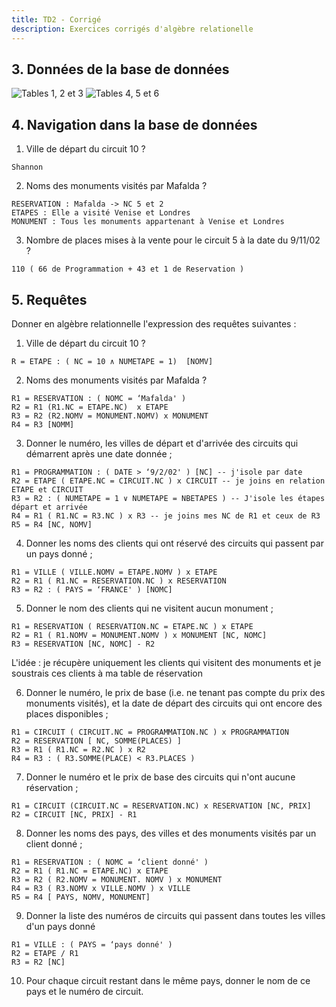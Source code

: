 ```yaml
---
title: TD2 - Corrigé
description: Exercices corrigés d'algèbre relationelle
---
```


## 3. Données de la base de données

![Tables 1, 2 et 3](06-td2-algebre-01-Tables-123.png)
![Tables 4, 5 et 6](06-td2-algebre-02-Tables-456.png)

## 4. Navigation dans la base de données

1. Ville de départ du circuit 10 ?

```
Shannon
```

2. Noms des monuments visités par Mafalda ?

```
RESERVATION : Mafalda -> NC 5 et 2
ETAPES : Elle a visité Venise et Londres
MONUMENT : Tous les monuments appartenant à Venise et Londres
```

3. Nombre de places mises à la vente pour le circuit 5 à la date du 9/11/02 ?

```
110 ( 66 de Programmation + 43 et 1 de Reservation )
```

## 5. Requêtes

Donner en algèbre relationnelle l'expression des requêtes suivantes :

1. Ville de départ du circuit 10 ?

```
R = ETAPE : ( NC = 10 ∧ NUMETAPE = 1)  [NOMV]
```

2. Noms des monuments visités par Mafalda ?

```
R1 = RESERVATION : ( NOMC = ‘Mafalda' )
R2 = R1 (R1.NC = ETAPE.NC)  x ETAPE
R3 = R2 (R2.NOMV = MONUMENT.NOMV) x MONUMENT
R4 = R3 [NOMM]
```

3. Donner le numéro, les villes de départ et d'arrivée des circuits qui démarrent après une date donnée ;

```
R1 = PROGRAMMATION : ( DATE > ‘9/2/02' ) [NC] -- j'isole par date
R2 = ETAPE ( ETAPE.NC = CIRCUIT.NC ) x CIRCUIT -- je joins en relation ETAPE et CIRCUIT
R3 = R2 : ( NUMETAPE = 1 ∨ NUMETAPE = NBETAPES ) -- J'isole les étapes départ et arrivée
R4 = R1 ( R1.NC = R3.NC ) x R3 -- je joins mes NC de R1 et ceux de R3
R5 = R4 [NC, NOMV]

```
4. Donner les noms des clients qui ont réservé des circuits qui passent par un pays donné ;

```
R1 = VILLE ( VILLE.NOMV = ETAPE.NOMV ) x ETAPE
R2 = R1 ( R1.NC = RESERVATION.NC ) x RESERVATION
R3 = R2 : ( PAYS = ‘FRANCE' ) [NOMC]

```
5. Donner le nom des clients qui ne visitent aucun monument ;

```
R1 = RESERVATION ( RESERVATION.NC = ETAPE.NC ) x ETAPE
R2 = R1 ( R1.NOMV = MONUMENT.NOMV ) x MONUMENT [NC, NOMC]
R3 = RESERVATION [NC, NOMC] - R2

```
L'idée : je récupère uniquement les clients qui visitent des monuments et je soustrais ces clients à ma table de réservation

6. Donner le numéro, le prix de base (i.e. ne tenant pas compte du prix des monuments visités), et la date de départ des circuits qui ont encore des places disponibles ;

```
R1 = CIRCUIT ( CIRCUIT.NC = PROGRAMMATION.NC ) x PROGRAMMATION
R2 = RESERVATION [ NC, SOMME(PLACES) ]
R3 = R1 ( R1.NC = R2.NC ) x R2
R4 = R3 : ( R3.SOMME(PLACE) < R3.PLACES )

```
7. Donner le numéro et le prix de base des circuits qui n'ont aucune réservation ;

```
R1 = CIRCUIT (CIRCUIT.NC = RESERVATION.NC) x RESERVATION [NC, PRIX]
R2 = CIRCUIT [NC, PRIX] - R1

```
8. Donner les noms des pays, des villes et des monuments visités par un client donné ;

```
R1 = RESERVATION : ( NOMC = ‘client donné' )
R2 = R1 ( R1.NC = ETAPE.NC) x ETAPE
R3 = R2 ( R2.NOMV = MONUMENT. NOMV ) x MONUMENT
R4 = R3 ( R3.NOMV x VILLE.NOMV ) x VILLE
R5 = R4 [ PAYS, NOMV, MONUMENT]

```
9. Donner la liste des numéros de circuits qui passent dans toutes les villes d'un pays donné

```
R1 = VILLE : ( PAYS = ‘pays donné' )
R2 = ETAPE / R1
R3 = R2 [NC]

```
10. Pour chaque circuit restant dans le même pays, donner le nom de ce pays et le numéro de circuit.

